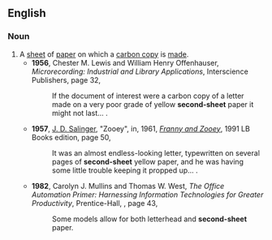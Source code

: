 ==English==

===Noun===
{{en-noun}}

# A [[sheet]] of [[paper]] on which a [[carbon copy]] is [[make|made]].
#* '''1956''', Chester M. Lewis and William Henry Offenhauser, ''Microrecording: Industrial and Library Applications'', Interscience Publishers, page 32,
#*: If the document of interest were a carbon copy of a letter made on a very poor grade of yellow '''second-sheet''' paper it might not last...&nbsp;.
#* '''1957''', [[w:J. D. Salinger|J. D. Salinger]], "Zooey", in, 1961, ''[[w:Franny and Zooey|Franny and Zooey]]'', 1991 LB Books edition, page 50,
#*: It was an almost endless-looking letter, typewritten on several pages of '''second-sheet''' yellow paper, and he was having some little trouble keeping it propped up...&nbsp;.
#* '''1982''', Carolyn J. Mullins and Thomas W. West, ''The Office Automation Primer: Harnessing Information Technologies for Greater Productivity'', Prentice-Hall, {{ISBN|013631077X}}, page 43,
#*: Some models allow for both letterhead and '''second-sheet''' paper.